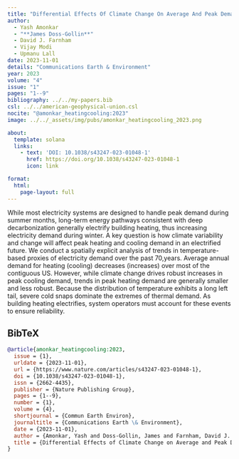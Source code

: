```yaml
---
title: "Differential Effects Of Climate Change On Average And Peak Demand For Heating And Cooling Across The Contiguous USA"
author:
  - Yash Amonkar
  - "**James Doss-Gollin**"
  - David J. Farnham
  - Vijay Modi
  - Upmanu Lall
date: 2023-11-01
details: "Communications Earth & Environment"
year: 2023
volume: "4"
issue: "1"
pages: "1--9"
bibliography: ../../my-papers.bib
csl: ../../american-geophysical-union.csl
nocite: "@amonkar_heatingcooling:2023"
image: ../../_assets/img/pubs/amonkar_heatingcooling_2023.png

about:
  template: solana
  links:
    - text: 'DOI: 10.1038/s43247-023-01048-1'
      href: https://doi.org/10.1038/s43247-023-01048-1
      icon: link

format:
  html:
    page-layout: full
---
```


While most electricity systems are designed to handle peak demand during summer months, long-term energy pathways consistent with deep decarbonization generally electrify building heating, thus increasing electricity demand during winter. A key question is how climate variability and change will affect peak heating and cooling demand in an electrified future. We conduct a spatially explicit analysis of trends in temperature-based proxies of electricity demand over the past 70\,years. Average annual demand for heating (cooling) decreases (increases) over most of the contiguous US. However, while climate change drives robust increases in peak cooling demand, trends in peak heating demand are generally smaller and less robust. Because the distribution of temperature exhibits a long left tail, severe cold snaps dominate the extremes of thermal demand. As building heating electrifies, system operators must account for these events to ensure reliability.

## BibTeX

```bibtex
@article{amonkar_heatingcooling:2023,
  issue = {1},
  urldate = {2023-11-01},
  url = {https://www.nature.com/articles/s43247-023-01048-1},
  doi = {10.1038/s43247-023-01048-1},
  issn = {2662-4435},
  publisher = {Nature Publishing Group},
  pages = {1--9},
  number = {1},
  volume = {4},
  shortjournal = {Commun Earth Environ},
  journaltitle = {Communications Earth \& Environment},
  date = {2023-11-01},
  author = {Amonkar, Yash and Doss-Gollin, James and Farnham, David J. and Modi, Vijay and Lall, Upmanu},
  title = {Differential Effects of Climate Change on Average and Peak Demand for Heating and Cooling across the Contiguous {{USA}}},
}
```